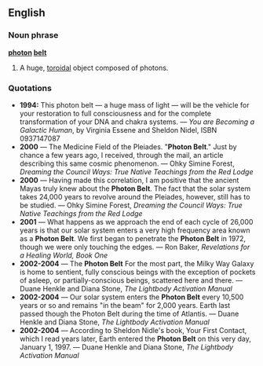 ==English==

===Noun phrase===
'''[[photon]] [[belt]]'''

# {{cattag|Science fiction}} A huge, [[toroidal]] object composed of photons.

===Quotations===
*'''1994:''' This photon belt &mdash; a huge mass of light &mdash; will be the vehicle for your restoration to full consciousness and for the complete transformation of your DNA and chakra systems.  &mdash; ''You are Becoming a Galactic Human'', by Virginia Essene and Sheldon Nidel, ISBN 0937147087
*'''2000''' &mdash; The Medicine Field of the Pleiades. "'''Photon Belt'''." Just by chance a few years ago, I received, through the mail, an article describing this same cosmic phenomenon. &mdash; Ohky Simine Forest, ''Dreaming the Council Ways: True Native Teachings from the Red Lodge''
*'''2000''' &mdash; Having made this correlation, I am positive that the ancient Mayas truly knew about the '''Photon Belt'''. The fact that the solar system takes 24,000 years to revolve around the Pleiades, however, still has to be studied. &mdash; Ohky Simine Forest, ''Dreaming the Council Ways: True Native Teachings from the Red Lodge''
*'''2001''' &mdash; What happens as we approach the end of each cycle of 26,000 years is that our solar system enters a very high frequency area known as a '''Photon Belt'''. We first began to penetrate the '''Photon Belt''' in 1972, though we were only touching the edges. &mdash; Ron Baker, ''Revelations for a Healing World, Book One''
*'''2002-2004''' &mdash; The '''Photon Belt''' For the most part, the Milky Way Galaxy is home to sentient, fully conscious beings with the exception of pockets of asleep, or partially-conscious beings, scattered here and there. &mdash; Duane Henkle and Diana Stone, ''The Lightbody Activation Manual''
*'''2002-2004''' &mdash; Our solar system enters the '''Photon Belt''' every 10,500 years or so and remains "in the beam" for 2,000 years. Earth last passed though the Photon Belt during the time of Atlantis. &mdash; Duane Henkle and Diana Stone, ''The Lightbody Activation Manual''
*'''2002-2004''' &mdash; According to Sheldon Nidle's book, Your First Contact, which I read years later, Earth entered the '''Photon Belt''' on this very day, January 1, 1997. &mdash; Duane Henkle and Diana Stone, ''The Lightbody Activation Manual''